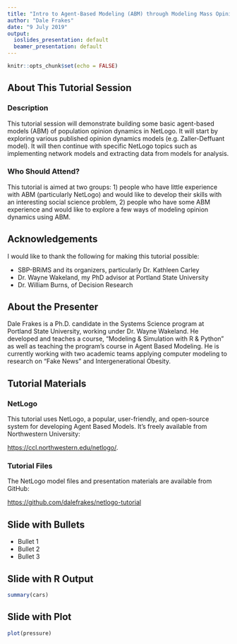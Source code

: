 ```yaml
---
title: "Intro to Agent-Based Modeling (ABM) through Modeling Mass Opinion Dynamics"
author: "Dale Frakes"
date: "9 July 2019"
output:
  ioslides_presentation: default
  beamer_presentation: default
---
```


```r
knitr::opts_chunk$set(echo = FALSE)
```

## About This Tutorial Session

### Description
This tutorial session will demonstrate building some basic agent-based models (ABM) of population
opinion dynamics in NetLogo. It will start by exploring various published opinion dynamics models
(e.g. Zaller-Deffuant model). It will then continue with specific NetLogo topics such as implementing
network models and extracting data from models for analysis.

### Who Should Attend?
This tutorial is aimed at two groups: 1) people who have little experience with ABM (particularly
NetLogo) and would like to develop their skills with an interesting social science problem, 2) people
who have some ABM experience and would like to explore a few ways of modeling opinion dynamics
using ABM.

## Acknowledgements

I would like to thank the following for making this tutorial possible:

* SBP-BRiMS and its organizers, particularly Dr. Kathleen Carley
* Dr. Wayne Wakeland, my PhD advisor at Portland State University
* Dr. William Burns, of Decision Research

## About the Presenter

Dale Frakes is a Ph.D. candidate in the Systems Science program at Portland State University, working
under Dr. Wayne Wakeland. He developed and teaches a course, “Modeling & Simulation with R &
Python” as well as teaching the program’s course in Agent Based Modeling. He is currently working
with two academic teams applying computer modeling to research on “Fake News” and
Intergenerational Obesity.

## Tutorial Materials

### NetLogo
This tutorial uses NetLogo, a popular, user-friendly, and open-source system for developing Agent Based Models.  It's freely available from Northwestern University:

<https://ccl.northwestern.edu/netlogo/>.

### Tutorial Files
The NetLogo model files and presentation materials are available from GitHub:

<https://github.com/dalefrakes/netlogo-tutorial>

## Slide with Bullets

- Bullet 1
- Bullet 2
- Bullet 3

## Slide with R Output

```r
summary(cars)
```

## Slide with Plot

```r
plot(pressure)
```


